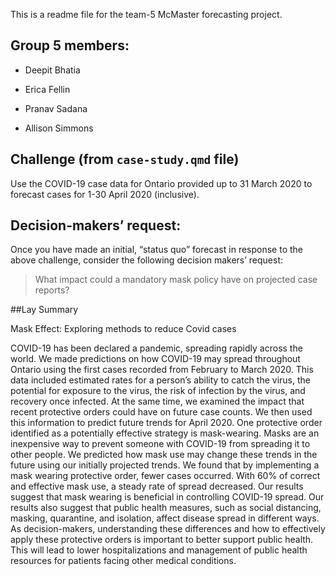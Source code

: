 This is a readme file for the team-5 McMaster forecasting project.

## Group 5 members:

-   Deepit Bhatia

-   Erica Fellin

-   Pranav Sadana

-   Allison Simmons

## Challenge (from `case-study.qmd` file)

Use the COVID-19 case data for Ontario provided up to 31 March 2020 to forecast cases for 1-30 April 2020 (inclusive).

## Decision-makers' request:

Once you have made an initial, "status quo" forecast in response to the above challenge, consider the following decision makers' request:

> What impact could a mandatory mask policy have on projected case reports?

##Lay Summary

Mask Effect: Exploring methods to reduce Covid cases

COVID-19 has been declared a pandemic, spreading rapidly across the world. We made predictions on how COVID-19 may spread throughout Ontario using the first cases recorded from February to March 2020. This data included estimated rates for a person’s ability to catch the virus, the potential for exposure to the virus, the risk of infection by the virus, and recovery once infected. At the same time, we examined the impact that recent protective orders could have on future case counts. We then used this information to predict future trends for April 2020.
 One protective order identified as a potentially effective strategy is mask-wearing. Masks are an inexpensive way to prevent someone with COVID-19 from spreading it to other people. We predicted how mask use may change these trends in the future using our initially projected trends. We found that by implementing a mask wearing protective order, fewer cases occurred. With 60% of correct and effective mask use, a steady rate of spread decreased. 
Our results suggest that mask wearing is beneficial in controlling COVID-19 spread. Our results also suggest that public health measures, such as social distancing, masking, quarantine, and isolation, affect disease spread in different ways. As decision-makers, understanding these differences and how to effectively apply these protective orders is important to better support public health. This will lead to lower hospitalizations and management of public health resources for patients facing other medical conditions. 

